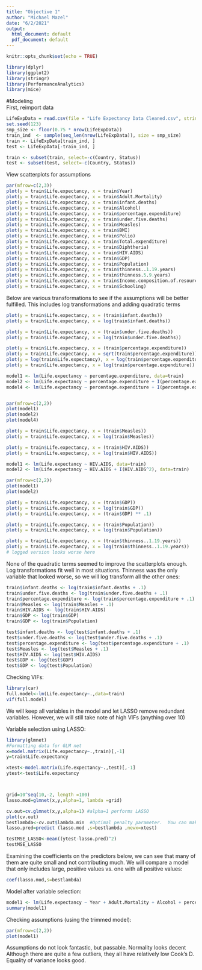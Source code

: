 ```yaml
---
title: "Objective 1"
author: "Michael Mazel"
date: "6/2/2021"
output:
  html_document: default
  pdf_document: default
---
```


```r
knitr::opts_chunk$set(echo = TRUE)
```

```r
library(dplyr)
library(ggplot2)
library(stringr)
library(PerformanceAnalytics)
library(mice)
```

#Modeling  
First, reimport data
```r
LifeExpData = read.csv(file = "Life Expectancy Data Cleaned.csv", stringsAsFactors = T)
set.seed(123)
smp_size <- floor(0.75 * nrow(LifeExpData))
train_ind  <- sample(seq_len(nrow(LifeExpData)), size = smp_size)
train <- LifeExpData[train_ind, ]
test <- LifeExpData[-train_ind, ]

train <- subset(train, select=-c(Country, Status))
test <- subset(test, select=-c(Country, Status))
```

View scatterplots for assumptions
```r
par(mfrow=c(2,3))
plot(y = train$Life.expectancy, x = train$Year)
plot(y = train$Life.expectancy, x = train$Adult.Mortality)
plot(y = train$Life.expectancy, x = train$infant.deaths)
plot(y = train$Life.expectancy, x = train$Alcohol)
plot(y = train$Life.expectancy, x = train$percentage.expenditure)
plot(y = train$Life.expectancy, x = train$under.five.deaths)
plot(y = train$Life.expectancy, x = train$Measles)
plot(y = train$Life.expectancy, x = train$BMI)
plot(y = train$Life.expectancy, x = train$Polio)
plot(y = train$Life.expectancy, x = train$Total.expenditure)
plot(y = train$Life.expectancy, x = train$Diphtheria)
plot(y = train$Life.expectancy, x = train$HIV.AIDS)
plot(y = train$Life.expectancy, x = train$GDP)
plot(y = train$Life.expectancy, x = train$Population)
plot(y = train$Life.expectancy, x = train$thinness..1.19.years)
plot(y = train$Life.expectancy, x = train$thinness.5.9.years)
plot(y = train$Life.expectancy, x = train$Income.composition.of.resources)
plot(y = train$Life.expectancy, x = train$Schooling)
```

Below are various transformations to see if the assumptions will be better fulfilled. This includes log transformations and adding quadratic terms
```r
plot(y = train$Life.expectancy, x = (train$infant.deaths))
plot(y = train$Life.expectancy, x = log(train$infant.deaths))
```
```r
plot(y = train$Life.expectancy, x = (train$under.five.deaths))
plot(y = train$Life.expectancy, x = log(train$under.five.deaths))
```

```r
plot(y = train$Life.expectancy, x = (train$percentage.expenditure))
plot(y = train$Life.expectancy, x = sqrt(train$percentage.expenditure))
plot(y = log(train$Life.expectancy), x = log(train$percentage.expenditure))
plot(y = train$Life.expectancy, x = log(train$percentage.expenditure))
```

```r
model1 <- lm(Life.expectancy ~ percentage.expenditure, data=train)
model2 <- lm(Life.expectancy ~ percentage.expenditure + I(percentage.expenditure^2), data=train)
model4 <- lm(Life.expectancy ~ percentage.expenditure + I(percentage.expenditure^2) + I(percentage.expenditure^3) + I(percentage.expenditure^4), data=train)


par(mfrow=c(2,2))
plot(model1)
plot(model2)
plot(model4)
```

```r
plot(y = train$Life.expectancy, x = (train$Measles))
plot(y = train$Life.expectancy, x = log(train$Measles))
```

```r
plot(y = train$Life.expectancy, x = (train$HIV.AIDS))
plot(y = train$Life.expectancy, x = log(train$HIV.AIDS))
```
```r
model1 <- lm(Life.expectancy ~ HIV.AIDS, data=train)
model2 <- lm(Life.expectancy ~ HIV.AIDS + I(HIV.AIDS^2), data=train)

par(mfrow=c(2,2))
plot(model1)
plot(model2)
```


```r
plot(y = train$Life.expectancy, x = (train$GDP))
plot(y = train$Life.expectancy, x = log(train$GDP))
plot(y = train$Life.expectancy, x = (train$GDP) ** .1)
```

```r
plot(y = train$Life.expectancy, x = (train$Population))
plot(y = train$Life.expectancy, x = log(train$Population))
```

```r
plot(y = train$Life.expectancy, x = (train$thinness..1.19.years))
plot(y = train$Life.expectancy, x = log(train$thinness..1.19.years))
# logged version looks worse here
```
  
None of the quadratic terms seemed to improve the scatterplots enough. Log transformations fit well in most situations. Thinness was the only variable that looked worse, so we will log transform all the other ones:
```r
train$infant.deaths <- log(train$infant.deaths + .1)
train$under.five.deaths <- log(train$under.five.deaths + .1)
train$percentage.expenditure <- log(train$percentage.expenditure + .1)
train$Measles <- log(train$Measles + .1)
train$HIV.AIDS <- log(train$HIV.AIDS)
train$GDP <- log(train$GDP)
train$GDP <- log(train$Population)

test$infant.deaths <- log(test$infant.deaths + .1)
test$under.five.deaths <- log(test$under.five.deaths + .1)
test$percentage.expenditure <- log(test$percentage.expenditure + .1)
test$Measles <- log(test$Measles + .1)
test$HIV.AIDS <- log(test$HIV.AIDS)
test$GDP <- log(test$GDP)
test$GDP <- log(test$Population)
```

Checking VIFs:
```r
library(car)
full.model<-lm(Life.expectancy~.,data=train)
vif(full.model)
```
We will keep all variables in the model and let LASSO remove redundant variables. However, we will still take note of high VIFs (anything over 10)
    
Variable selection using LASSO:
```r
library(glmnet)
#Formatting data for GLM net
x=model.matrix(Life.expectancy~.,train)[,-1]
y=train$Life.expectancy

xtest<-model.matrix(Life.expectancy~.,test)[,-1]
ytest<-test$Life.expectancy



grid=10^seq(10,-2, length =100)
lasso.mod=glmnet(x,y,alpha=1, lambda =grid)

cv.out=cv.glmnet(x,y,alpha=1) #alpha=1 performs LASSO
plot(cv.out)
bestlambda<-cv.out$lambda.min  #Optimal penalty parameter.  You can make this call visually.
lasso.pred=predict (lasso.mod ,s=bestlambda ,newx=xtest)

testMSE_LASSO<-mean((ytest-lasso.pred)^2)
testMSE_LASSO
```

Examining the coefficients on the predictors below, we can see that many of them are quite small and not contributing much. We will compare a model that only includes large, positive values vs. one with all positive values:
```r
coef(lasso.mod,s=bestlambda)
```
Model after variable selection:
```r
model1 <- lm(Life.expectancy ~ Year + Adult.Mortality + Alcohol + percentage.expenditure + Hepatitis.B + Measles + BMI + Polio + Total.expenditure + Diphtheria + HIV.AIDS + Population + thinness.5.9.years + Income.composition.of.resources + Schooling, data=test)
summary(model1)
```

Checking assumptions (using the trimmed model):
```r
par(mfrow=c(2,2))
plot(model1)
```
  
Assumptions do not look fantastic, but passable. Normality looks decent Although there are quite a few outliers, they all have relatively low Cook's D. Equality of variance looks good.
